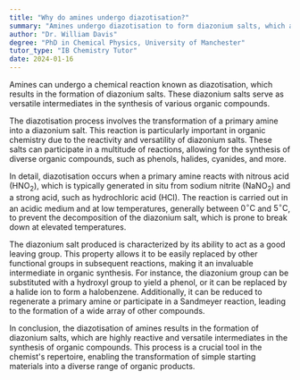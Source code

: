```yaml
---
title: "Why do amines undergo diazotisation?"
summary: "Amines undergo diazotisation to form diazonium salts, which are versatile intermediates in the synthesis of a variety of organic compounds."
author: "Dr. William Davis"
degree: "PhD in Chemical Physics, University of Manchester"
tutor_type: "IB Chemistry Tutor"
date: 2024-01-16
---
```


Amines can undergo a chemical reaction known as diazotisation, which results in the formation of diazonium salts. These diazonium salts serve as versatile intermediates in the synthesis of various organic compounds.

The diazotisation process involves the transformation of a primary amine into a diazonium salt. This reaction is particularly important in organic chemistry due to the reactivity and versatility of diazonium salts. These salts can participate in a multitude of reactions, allowing for the synthesis of diverse organic compounds, such as phenols, halides, cyanides, and more.

In detail, diazotisation occurs when a primary amine reacts with nitrous acid ($\text{HNO}_2$), which is typically generated in situ from sodium nitrite ($\text{NaNO}_2$) and a strong acid, such as hydrochloric acid ($\text{HCl}$). The reaction is carried out in an acidic medium and at low temperatures, generally between $0^\circ \text{C}$ and $5^\circ \text{C}$, to prevent the decomposition of the diazonium salt, which is prone to break down at elevated temperatures.

The diazonium salt produced is characterized by its ability to act as a good leaving group. This property allows it to be easily replaced by other functional groups in subsequent reactions, making it an invaluable intermediate in organic synthesis. For instance, the diazonium group can be substituted with a hydroxyl group to yield a phenol, or it can be replaced by a halide ion to form a halobenzene. Additionally, it can be reduced to regenerate a primary amine or participate in a Sandmeyer reaction, leading to the formation of a wide array of other compounds.

In conclusion, the diazotisation of amines results in the formation of diazonium salts, which are highly reactive and versatile intermediates in the synthesis of organic compounds. This process is a crucial tool in the chemist's repertoire, enabling the transformation of simple starting materials into a diverse range of organic products.
    